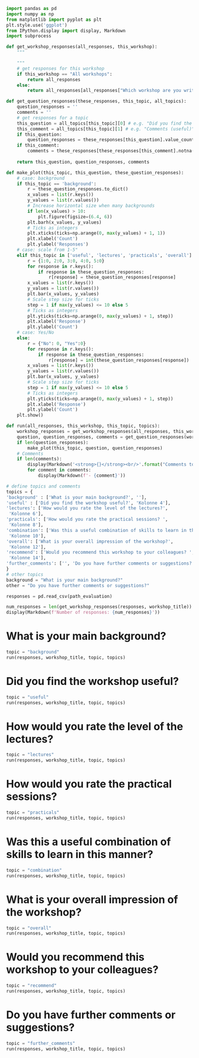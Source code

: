 <!-- 
# NOTE: 
Each year, adjust content of `topics` dictionary so that it matches the columns in `evaluation_results.csv` 
-->


```python
import pandas as pd
import numpy as np
from matplotlib import pyplot as plt
plt.style.use('ggplot')
from IPython.display import display, Markdown
import subprocess
```

```python
def get_workshop_responses(all_responses, this_workshop):
    """

    """
    # get responses for this workshop
    if this_workshop == "All workshops":
        return all_responses
    else:
        return all_responses[all_responses["Which workshop are you writing your answers for?"] == this_workshop]

def get_question_responses(these_responses, this_topic, all_topics):
    question_responses = ''
    comments = ''
    # get responses for a topic
    this_question = all_topics[this_topic][0] # e.g. "Did you find the workshop useful?"
    this_comment = all_topics[this_topic][1] # e.g. "Comments (useful)"
    if this_question:
        question_responses = these_responses[this_question].value_counts()
    if this_comment:
        comments = these_responses[these_responses[this_comment].notna()][this_comment]
    
    return this_question, question_responses, comments

def make_plot(this_topic, this_question, these_question_responses):
    # case: background
    if this_topic == 'background':
        r = these_question_responses.to_dict()
        x_values = list(r.keys())
        y_values = list(r.values())
        # Increase horizontal size when many backgrounds
        if len(x_values) > 10:
            plt.figure(figsize=(6.4, 6))
        plt.barh(x_values, y_values)
        # Ticks as integers
        plt.xticks(ticks=np.arange(0, max(y_values) + 1, 1))
        plt.xlabel('Count')
        plt.ylabel('Responses')
    # case: scale from 1-5"
    elif this_topic in ['useful', 'lectures', 'practicals', 'overall']:
        r = {1:0, 2:0, 3:0, 4:0, 5:0}
        for response in r.keys():
            if response in these_question_responses:
                r[response] = these_question_responses[response]
        x_values = list(r.keys())
        y_values = list(r.values())
        plt.bar(x_values, y_values)
        # Scale step size for ticks
        step = 1 if max(y_values) <= 10 else 5
        # Ticks as integers
        plt.yticks(ticks=np.arange(0, max(y_values) + 1, step))
        plt.xlabel('Response')
        plt.ylabel('Count')
    # case: Yes/No
    else:
        r = {"No": 0, "Yes":0}
        for response in r.keys():
            if response in these_question_responses:
                r[response] = int(these_question_responses[response])
        x_values = list(r.keys())
        y_values = list(r.values())
        plt.bar(x_values, y_values)
        # Scale step size for ticks
        step = 1 if max(y_values) <= 10 else 5
        # Ticks as integers
        plt.yticks(ticks=np.arange(0, max(y_values) + 1, step))
        plt.xlabel('Response')
        plt.ylabel('Count')
    plt.show()

def run(all_responses, this_workshop, this_topic, topics):
    workshop_responses = get_workshop_responses(all_responses, this_workshop)
    question, question_responses, comments = get_question_responses(workshop_responses, this_topic, topics)
    if len(question_responses):
        make_plot(this_topic, question, question_responses)
    # Comments
    if len(comments):
        display(Markdown('<strong>{}</strong><br/>'.format("Comments to the above question:")))
        for comment in comments:
            display(Markdown(f'- {comment}'))
```

```python
# define topics and comments
topics = {
'background' : ['What is your main background?', ''],
'useful' : ['Did you find the workshop useful?', 'Kolonne 4'],
'lectures': ['How would you rate the level of the lectures?',
 'Kolonne 6'],
'practicals': ['How would you rate the practical sessions? ',
 'Kolonne 8'],
'combination': ['Was this a useful combination of skills to learn in this manner?',
 'Kolonne 10'],
'overall': ['What is your overall impression of the workshop?',
 'Kolonne 12'],
'recommend': ['Would you recommend this workshop to your colleagues? ',
 'Kolonne 14'],
'further_comments': ['', 'Do you have further comments or suggestions?']
}
# other topics
background = "What is your main background?"
other = "Do you have further comments or suggestions?"
```

```python
responses = pd.read_csv(path_evaluation)
```

```python
num_responses = len(get_workshop_responses(responses, workshop_title))
display(Markdown(f'Number of responses: {num_responses}'))
```

# What is your main background?

```python
topic = "background"
run(responses, workshop_title, topic, topics)
```

# Did you find the workshop useful?

```python
topic = "useful"
run(responses, workshop_title, topic, topics)
```

# How would you rate the level of the lectures?

```python
topic = "lectures"
run(responses, workshop_title, topic, topics)
```

# How would you rate the practical sessions?

```python
topic = "practicals"
run(responses, workshop_title, topic, topics)
```

# Was this a useful combination of skills to learn in this manner?

```python
topic = "combination"
run(responses, workshop_title, topic, topics)
```

# What is your overall impression of the workshop?

```python
topic = "overall"
run(responses, workshop_title, topic, topics)
```

# Would you recommend this workshop to your colleagues? 

```python
topic = "recommend"
run(responses, workshop_title, topic, topics)
```

# Do you have further comments or suggestions?

```python
topic = "further_comments"
run(responses, workshop_title, topic, topics)
```


